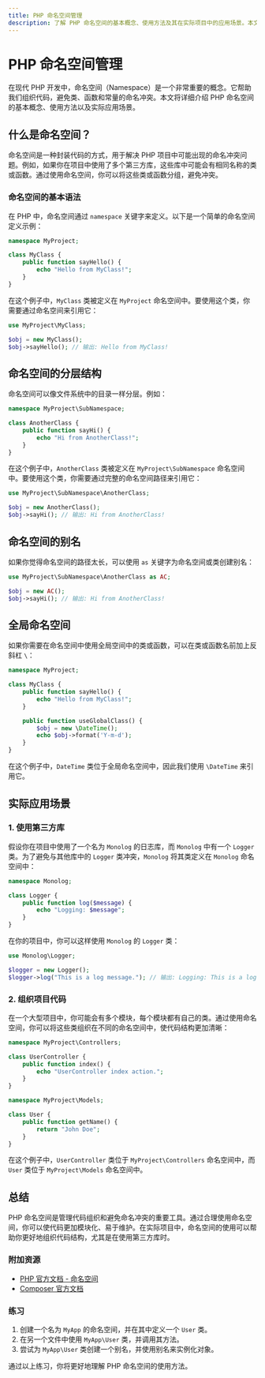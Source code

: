 ```yaml
---
title: PHP 命名空间管理
description: 了解 PHP 命名空间的基本概念、使用方法及其在实际项目中的应用场景。本文适合初学者，通过代码示例和实际案例帮助你掌握 PHP 命名空间管理。
---
```


# PHP 命名空间管理

在现代 PHP 开发中，命名空间（Namespace）是一个非常重要的概念。它帮助我们组织代码，避免类、函数和常量的命名冲突。本文将详细介绍 PHP 命名空间的基本概念、使用方法以及实际应用场景。

## 什么是命名空间？

命名空间是一种封装代码的方式，用于解决 PHP 项目中可能出现的命名冲突问题。例如，如果你在项目中使用了多个第三方库，这些库中可能会有相同名称的类或函数。通过使用命名空间，你可以将这些类或函数分组，避免冲突。

### 命名空间的基本语法

在 PHP 中，命名空间通过 `namespace` 关键字来定义。以下是一个简单的命名空间定义示例：

```php
namespace MyProject;

class MyClass {
    public function sayHello() {
        echo "Hello from MyClass!";
    }
}
```

在这个例子中，`MyClass` 类被定义在 `MyProject` 命名空间中。要使用这个类，你需要通过命名空间来引用它：

```php
use MyProject\MyClass;

$obj = new MyClass();
$obj->sayHello(); // 输出: Hello from MyClass!
```

## 命名空间的分层结构

命名空间可以像文件系统中的目录一样分层。例如：

```php
namespace MyProject\SubNamespace;

class AnotherClass {
    public function sayHi() {
        echo "Hi from AnotherClass!";
    }
}
```

在这个例子中，`AnotherClass` 类被定义在 `MyProject\SubNamespace` 命名空间中。要使用这个类，你需要通过完整的命名空间路径来引用它：

```php
use MyProject\SubNamespace\AnotherClass;

$obj = new AnotherClass();
$obj->sayHi(); // 输出: Hi from AnotherClass!
```

## 命名空间的别名

如果你觉得命名空间的路径太长，可以使用 `as` 关键字为命名空间或类创建别名：

```php
use MyProject\SubNamespace\AnotherClass as AC;

$obj = new AC();
$obj->sayHi(); // 输出: Hi from AnotherClass!
```

## 全局命名空间

如果你需要在命名空间中使用全局空间中的类或函数，可以在类或函数名前加上反斜杠 `\`：

```php
namespace MyProject;

class MyClass {
    public function sayHello() {
        echo "Hello from MyClass!";
    }

    public function useGlobalClass() {
        $obj = new \DateTime();
        echo $obj->format('Y-m-d');
    }
}
```

在这个例子中，`DateTime` 类位于全局命名空间中，因此我们使用 `\DateTime` 来引用它。

## 实际应用场景

### 1. 使用第三方库

假设你在项目中使用了一个名为 `Monolog` 的日志库，而 `Monolog` 中有一个 `Logger` 类。为了避免与其他库中的 `Logger` 类冲突，`Monolog` 将其类定义在 `Monolog` 命名空间中：

```php
namespace Monolog;

class Logger {
    public function log($message) {
        echo "Logging: $message";
    }
}
```

在你的项目中，你可以这样使用 `Monolog` 的 `Logger` 类：

```php
use Monolog\Logger;

$logger = new Logger();
$logger->log("This is a log message."); // 输出: Logging: This is a log message.
```

### 2. 组织项目代码

在一个大型项目中，你可能会有多个模块，每个模块都有自己的类。通过使用命名空间，你可以将这些类组织在不同的命名空间中，使代码结构更加清晰：

```php
namespace MyProject\Controllers;

class UserController {
    public function index() {
        echo "UserController index action.";
    }
}

namespace MyProject\Models;

class User {
    public function getName() {
        return "John Doe";
    }
}
```

在这个例子中，`UserController` 类位于 `MyProject\Controllers` 命名空间中，而 `User` 类位于 `MyProject\Models` 命名空间中。

## 总结

PHP 命名空间是管理代码组织和避免命名冲突的重要工具。通过合理使用命名空间，你可以使代码更加模块化、易于维护。在实际项目中，命名空间的使用可以帮助你更好地组织代码结构，尤其是在使用第三方库时。

### 附加资源

- [PHP 官方文档 - 命名空间](https://www.php.net/manual/zh/language.namespaces.php)
- [Composer 官方文档](https://getcomposer.org/doc/)

### 练习

1. 创建一个名为 `MyApp` 的命名空间，并在其中定义一个 `User` 类。
2. 在另一个文件中使用 `MyApp\User` 类，并调用其方法。
3. 尝试为 `MyApp\User` 类创建一个别名，并使用别名来实例化对象。

通过以上练习，你将更好地理解 PHP 命名空间的使用方法。